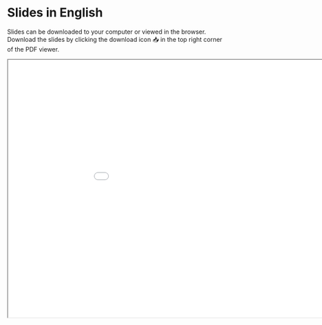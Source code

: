 # Slides in English

::: callout-note
Slides can be downloaded to your computer or viewed in the browser. Download the slides by clicking the download icon 📥 in the top right corner of the PDF viewer.
:::

<iframe src="lesson-materials/part-1/english.pdf" width="1000" height="600">

</iframe>
